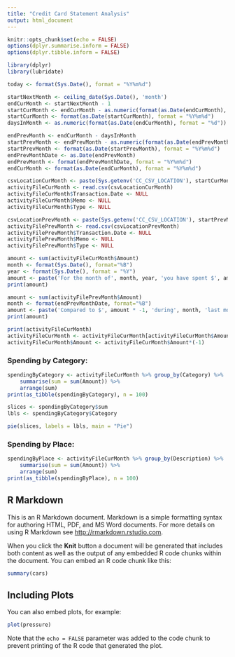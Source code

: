 ```yaml
---
title: "Credit Card Statement Analysis"
output: html_document
---
```


```r
knitr::opts_chunk$set(echo = FALSE)
options(dplyr.summarise.inform = FALSE)
options(dplyr.tibble.inform = FALSE)

library(dplyr)
library(lubridate)
```

``` r
today <- format(Sys.Date(), format = "%Y%m%d")

startNextMonth <- ceiling_date(Sys.Date(), 'month')
endCurMonth <- startNextMonth - 1
startCurMonth <- endCurMonth - as.numeric(format(as.Date(endCurMonth), format = "%d")) + 1
startCurMonth <- format(as.Date(startCurMonth), format = "%Y%m%d")
daysInMonth <- as.numeric(format(as.Date(endCurMonth), format = "%d"))

endPrevMonth <- endCurMonth - daysInMonth
startPrevMonth <- endPrevMonth - as.numeric(format(as.Date(endPrevMonth), format = "%d")) + 1
startPrevMonth <- format(as.Date(startPrevMonth), format = "%Y%m%d")
endPrevMonthDate <- as.Date(endPrevMonth)
endPrevMonth <- format(endPrevMonthDate, format = "%Y%m%d")
endCurMonth <- format(as.Date(endCurMonth), format = "%Y%m%d")

csvLocationCurMonth <- paste(Sys.getenv('CC_CSV_LOCATION'), startCurMonth, '_', today, '.csv', sep = '') # endCurMonth
activityFileCurMonth <- read.csv(csvLocationCurMonth)
activityFileCurMonth$Transaction.Date <- NULL
activityFileCurMonth$Memo <- NULL
activityFileCurMonth$Type <- NULL

csvLocationPrevMonth <- paste(Sys.getenv('CC_CSV_LOCATION'), startPrevMonth, '_', endPrevMonth, '.csv', sep = '')
activityFilePrevMonth <- read.csv(csvLocationPrevMonth)
activityFilePrevMonth$Transaction.Date <- NULL
activityFilePrevMonth$Memo <- NULL
activityFilePrevMonth$Type <- NULL
```

```r
amount <- sum(activityFileCurMonth$Amount)
month <- format(Sys.Date(), format="%B")
year <- format(Sys.Date(), format = "%Y")
amount <- paste('For the month of', month, year, 'you have spent $', amount * -1)
print(amount)

amount <- sum(activityFilePrevMonth$Amount)
month <- format(endPrevMonthDate, format="%B")
amount <- paste('Compared to $', amount * -1, 'during', month, 'last month')
print(amount)
```

```r
print(activityFileCurMonth)
activityFileCurMonth <- activityFileCurMonth[activityFileCurMonth$Amount < 0,]
activityFileCurMonth$Amount <- activityFileCurMonth$Amount*(-1)
```

### Spending by Category:
```r
spendingByCategory <- activityFileCurMonth %>% group_by(Category) %>%
    summarise(sum = sum(Amount)) %>%
    arrange(sum)
print(as_tibble(spendingByCategory), n = 100)
```

```r
slices <- spendingByCategory$sum
lbls <- spendingByCategory$Category

pie(slices, labels = lbls, main = "Pie")
```

### Spending by Place:
```r
spendingByPlace <- activityFileCurMonth %>% group_by(Description) %>%
    summarise(sum = sum(Amount)) %>%
    arrange(sum)
print(as_tibble(spendingByPlace), n = 100)
```

## R Markdown

This is an R Markdown document. Markdown is a simple formatting syntax for authoring HTML, PDF, and MS Word documents. For more details on using R Markdown see <http://rmarkdown.rstudio.com>.

When you click the **Knit** button a document will be generated that includes both content as well as the output of any embedded R code chunks within the document. You can embed an R code chunk like this:

```r
summary(cars)
```

## Including Plots

You can also embed plots, for example:

```r
plot(pressure)
```

Note that the `echo = FALSE` parameter was added to the code chunk to prevent printing of the R code that generated the plot.
